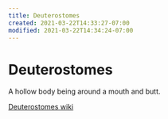 ```yaml
---
title: Deuterostomes
created: 2021-03-22T14:33:27-07:00
modified: 2021-03-22T14:34:24-07:00
---
```


# Deuterostomes

A hollow body being around a mouth and butt.

[Deuterostomes wiki](https://www.wikiwand.com/en/Deuterostome)
